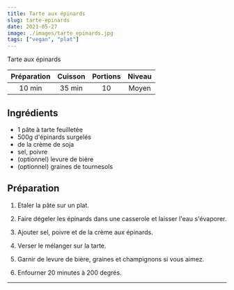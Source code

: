 ```yaml
---
title: Tarte aux épinards
slug: tarte-epinards
date: 2021-05-27
image: ./images/tarte_epinards.jpg
tags: ["vegan", "plat"]
---
```


<StyledParagraph>Tarte aux épinards</StyledParagraph>

| Préparation | Cuisson | Portions | Niveau |
| :-: | :-: | :-: | :-: |
| 10 min | 35 min | 10 | Moyen |

## Ingrédients
- <ListItem>1 pâte à tarte feuilletée</ListItem>
- <ListItem>500g d'épinards surgelés</ListItem>
- <ListItem>de la crème de soja</ListItem>
- <ListItem>sel, poivre</ListItem>
- <ListItem>(optionnel) levure de bière</ListItem>
- <ListItem>(optionnel) graines de tournesols</ListItem>

## Préparation

1. Etaler la pâte sur un plat.

2. Faire dégeler les épinards dans une casserole et laisser l'eau s'évaporer.

3. Ajouter sel, poivre et de la crème aux épinards.

4. Verser le mélanger sur la tarte.

5. Garnir de levure de bière, graines et champignons si vous aimez.

6. Enfourner 20 minutes à 200 degrés.

---
